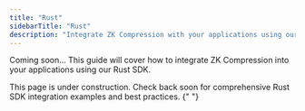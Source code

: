 ```yaml
---
title: "Rust"
sidebarTitle: "Rust"
description: "Integrate ZK Compression with your applications using our Rust SDK"
---
```


Coming soon... This guide will cover how to integrate ZK Compression into your applications using our Rust SDK.

<Info>
  This page is under construction. Check back soon for comprehensive Rust SDK
  integration examples and best practices.
</Info>{" "}
